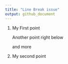 ```yaml
---
title: "Line Break issue"
output: github_document
---
```



1.  My First point  

    Another point right below  
    
    and more

1.  My second point